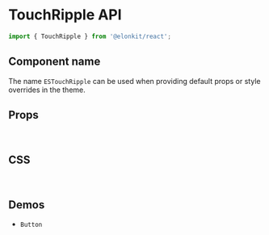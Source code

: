 
<Meta title="Components API/TouchRipple" />

# TouchRipple API

```js
import { TouchRipple } from '@elonkit/react';
```

## Component name

The name `ESTouchRipple` can be used when providing default props or style overrides in the theme.

## Props

<TableInterface name="TouchRippleProps" variant="props" />

<br />

## CSS

<TableInterface name="TouchRippleClasses" variant="css" />

<br />

## Demos

<ul>
  <li>
    <LinkTo kind="components-Button" story="demo">
      <code>Button</code>
    </LinkTo>
  </li>
</ul>
